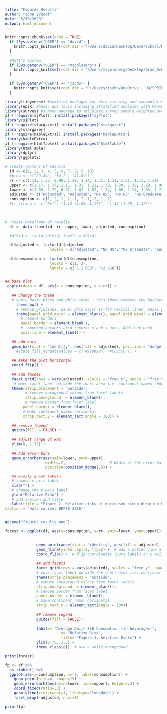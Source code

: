 ```yaml
---
title: "Figures_Results"
author: "John Schoof"
date: "5/30/2020"
output: html_document
---
```





```r
knitr::opts_chunk$set(echo = TRUE)
  if (Sys.getenv("USER") == "david") {
    knitr::opts_knit$set(root.dir = "/Users/david/Desktop/Dave/school/Epi 514/Final Project/Analysis/")
  }
  
  #Matt's system
  if (Sys.getenv("USER") == "msgoldberg") {
    knitr::opts_knit$set(root.dir = "/Users/msgoldberg/Desktop/Grad_School/Year_1/Q3/EPI514/SSB_Paper/")
  }

  if (Sys.getenv("USER") == "jscho") {
    knitr::opts_knit$set(root.dir = "C:/Users/jscho/OneDrive - UW/SPRING 2020-LAPTOP-7K6NFTGB/EPI 514/")
  }


```




```r

library(tidyverse) #suite of packages for data cleaning and manipulation
library(epiR) #basic epi tools including stratified analysis with Mantel Haenszel
library(survey) #survey package to calculate survey sample weighted prevalence
if (!require(sjPlot)) install.packages("sjPlot")
library(sjPlot)
if (!require(stargazer)) install.packages("stargazer")
library(stargazer)
if (!require(kableExtra)) install.packages("kableExtra")
library(kableExtra)
if (!require(htmlTable)) install.packages("htmlTable")
library(htmlTable)
library(dplyr)
library(ggplot2)
```




```r

# Create vectors of results
  id <- c(1, 2, 3, 4, 5, 6, 7, 8, 9, 10)  
  #prev <- c("29.4%", "34.2", "41.0%")
  rr <- c(1.13, 1.33, 0.98, 1.19, 1.14, 1.31, 1.12, 1.31, 1.11, 1.30)
  upper <- c(1.17, 1.37, 1.11, 1.32, 1.21, 1.38, 1.20, 1.39, 1.19, 1.40)
  lower <- c(1.09, 1.29, 0.87, 1.07, 1.07, 1.24, 1.05, 1.24, 1.03, 1.21)
  adjusted <- c("Adjusted", "Adjusted", "No HS", "No HS", "HS Graduate", "HS Graduate", "Some College", "Some College", "College Graduate", "College Graduate")
  consumption <- c(1, 2, 1, 2, 1, 2, 1, 2, 1, 2)
  #rr_string <- c("Ref", "1.13 (1.09, 1.17)", "1.33 (1.29, 1.37)")
  
  

# Create dataframe of results
  df <- data.frame(id, rr, upper, lower, adjusted, consumption)
  
  #df$id <- factor(df$id, levels = df$id)
  
  df$adjusted <- factor(df$adjusted, 
                    levels = c("Adjusted", "No HS", "HS Graduate", "Some College", "College Graduate"))
  
  df$consumption <- factor(df$consumption, 
                    levels = c(1, 2), 
                    labels = c("1-2 SSB", ">2 SSB"))



```



```r


## base plot
 ggplot(data = df, aes(x = consumption, y = rr)) +
   
   ## change the theme
   # apply basic black and white theme - this theme removes the background colour by default
     theme_bw() + 
     # remove gridlines. panel.grid.major is for verical lines, panel.grid.minor is for horizontal lines
     theme(panel.grid.major = element_blank(), panel.grid.minor = element_blank(),
       # remove borders
       panel.border = element_blank(),
       # removing borders also removes x and y axes. Add them back
       axis.line = element_line()) + 
   
   ## add bars
   geom_bar(stat = "identity", aes(fill = adjusted), position = "dodge") + 
     #scale_fill_manual(values = c("#999999", "#CCCCCC")) + 
   
   ## make the plot horizontal
   coord_flip() + 
   
   ## add facets 
   facet_grid(rows = vars(adjusted), scales = "free_y", space = "free_y", switch = "y") + 
    # move facet label outside the chart area i.e. continent names should be to the left of country names
   theme(strip.placement = "outside",
         # remove background colour from facet labels
         strip.background  = element_blank(),
         # remove border from facet label
        panel.border = element_blank(), 
        # make continent names horizontal
        strip.text.y = element_text(angle = 180)) + 
 
   ## remove legend
   guides(fill = FALSE) + 
  
   ## adjust range of RRs
   ylim(0, 1.75) +
   
   ## Add error bars
   geom_errorbar(aes(ymin=lower, ymax=upper),
                  width=.2,                    # Width of the error bars
                  position=position_dodge(.9)) +
  
   ## modify graph labels
   # remove x-axis label
   xlab("") +
   # change the y-axis label
   ylab("Relative Risk") + 
   # add caption and title
   labs(title = "Figure 2. Relative risks of decreased sleep duration by SSB consumption", 
caption = "Data source: BRFSS 2016")


ggsave("figure2_results.png")

```





```r


forest <- ggplot(df, aes(x=consumption, y=rr, ymin=lower, ymax=upper)) +
              

              geom_pointrange(stat = "identity", aes(fill = adjusted), position = "dodge") + 
              geom_hline(yintercept=1, lty=2) +  # add a dotted line at x=1 after flip
              coord_flip() +  # flip coordinates (puts labels on y axis)
  
              ## add facets
              facet_grid(rows = vars(adjusted), scales = "free_y", space = "free_y", switch = "y") + 
              # move facet label outside the chart area i.e. continent names should be to the left of country names
              theme(strip.placement = "outside",
              # remove background colour from facet labels
              strip.background  = element_blank(),
              # remove border from facet label
              panel.border = element_blank(), 
              # make continent names horizontal
              strip.text.y = element_text(angle = 180)) + 
 
              ## remove legend
              guides(fill = FALSE) + 
              
              labs(x= "Average Daily SSB Consumtion (in beverages)",
                         y= "Relative Risk",
                         title= "Figure 1. Relative Risks") +
              ylim(0.75, 1.5) +
              theme_classic()  # use a white background

print(forest)


```



```r

fp <- df %>%
  as_tibble() %>%
  ggplot(aes(y=consumption, x=rr, label=consumption)) +
    geom_point(size=4, shape=19) +
    geom_errorbarh(aes(xmin=lower, xmax=upper), height=.3) +
    coord_fixed(ratio=.3) +
    geom_vline(xintercept=1, linetype='longdash') +
    facet_wrap(~adjusted, ncol=1)

print(fp)


```



